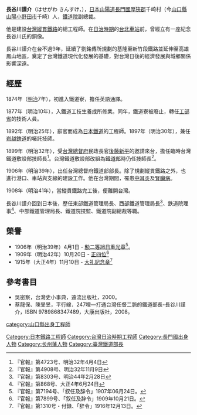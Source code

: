 {{japanese|japanese=長谷川 謹介|kana=はせがわ きんすけ|romaji=Hasegawa Kinsuke|image=長谷川謹介.jpg|width=200px}}
'''長谷川謹介'''（はせがわ きんすけ，{{bd|1855年|9月20日|1921年|8月27日|Hasegawa, Kinsuke}}），[[日本|日本]][[山陽道|山陽道]][[長門國|長門國]][[厚狹郡|厚狹郡]]千崎村（今[[山口縣|山口縣]][[山陽小野田市|山陽小野田市]]千崎）人，[[鐵道院|鐵道院]]副總裁。


他是建設[[台灣|台灣]][[縱貫線_(鐵路)|縱貫鐵路]]的總工程師。在[[台灣日治時期|日治時期]]的[[台北車站|台北車站]]前，曾經立有一座紀念長谷川氏的銅像。

長谷川謹介在台不過9年，延續了劉銘傳所規劃的基隆至新竹段鐵路並延伸至高雄鳳山地區，奠定了台灣鐵道現代化發展的基礎，對台灣日後的經濟發展與城鄉關係影響深遠。

==經歷==
1874年（[[明治|明治]]7年），初進入鐵道寮，擔任英語通譯。

1877年（明治10年），入鐵道工技生養成所修業。同年，鐵道寮被廢止，轉任[[工部省|工部省]]的技術人員。

1892年（明治25年），辭官而成為[[日本鐵道|日本鐵道]]的工程師。1897年（明治30年），兼任[[磐越西線|岩越鉄道]]的囑託技師。

1899年（明治32年），受[[台灣總督府|台灣總督府]]民政長官[[後藤新平|後藤新平]]的邀請來台，擔任臨時台灣鐵道敷設部技師長<ref>『官報』第4723号、明治32年4月4日</ref>。台灣鐵道敷設部改組為[[台灣總督府交通局鐵道部|鐵道部]]時仍任技師長<ref>『官報』第4908号、明治32年11月9日</ref>。

1906年（明治39年），出任台灣總督府鐵道部部長。除了規劃縱貫鐵路之外，也進行港口、車站與支線的建設工作。他在台灣期間，罹患[[中耳炎|中耳炎]]及[[腎臟病|腎臟病]]。

1908年（明治41年），當縱貫鐵路完工後，便離開台灣。

長谷川謹介回到日本後，歷任東部鐵道管理局長、西部鐵道管理局長<ref>『官報』第8303号、明治44年2月28日</ref>、鉄道院理事<ref>『官報』第868号、大正4年6月24日</ref>、中部鐵道管理局長、鐵道院技監、鐵道院副總裁等職。

== 榮譽 ==
* 1906年（明治39年）4月1日 - [[旭日章|勲二等旭日重光章]]<ref>『官報』第7194号、「叙任及辞令」1907年06月24日。</ref>。
* 1909年（明治42年）10月20日 - [[正四位|正四位]]<ref>『官報』第7899号、「叙任及辞令」1909年10月21日。</ref>
* 1915年（大正4年）11月10日 - [[記念章|大礼記念章]]<ref>『官報』第1310号・付録、「辞令」1916年12月13日。</ref>

==參考書目==
*吳密察，台灣史小事典，遠流出版社，2000。
*蔡龍保、陳旻昱，平行線．247哩—打通台灣任督二脈的鐵道部長-長谷川謹介，ISBN 9789868347489，大康出版社，2008。
{{reflist}}

{{DEFAULTSORT:Hasegawa, Kinsuke}} 
[[Category:日本鐵路工程師|Category:日本鐵路工程師]]
[[Category:台灣日治時期工程師|Category:台灣日治時期工程師]]
[[category:山口縣出身工程師|category:山口縣出身工程師]]
[[Category:長門國出身人物|Category:長門國出身人物]]
[[Category:长州藩人物|Category:长州藩人物]]
[[Category:臺灣鐵道部長|Category:臺灣鐵道部長]]